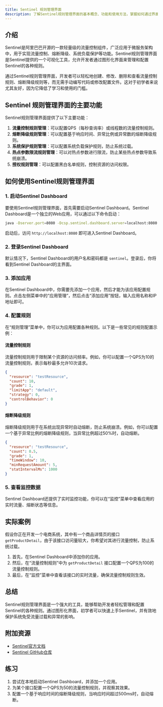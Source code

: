 ```yaml
---
title: Sentinel 规则管理界面
description: 了解Sentinel规则管理界面的基本概念、功能和使用方法，掌握如何通过界面管理Sentinel的流量控制、熔断降级等规则。
---
```


## 介绍

Sentinel是阿里巴巴开源的一款轻量级的流量控制组件，广泛应用于微服务架构中，用于实现流量控制、熔断降级、系统负载保护等功能。Sentinel规则管理界面是Sentinel提供的一个可视化工具，允许开发者通过图形化界面来管理和配置Sentinel的各种规则。

通过Sentinel规则管理界面，开发者可以轻松地创建、修改、删除和查看流量控制规则、熔断降级规则等，而无需手动编写代码或修改配置文件。这对于初学者来说尤其友好，因为它降低了学习和使用的门槛。

## Sentinel 规则管理界面的主要功能

Sentinel规则管理界面提供了以下主要功能：

1. **流量控制规则管理**：可以配置QPS（每秒查询率）或线程数的流量控制规则。
2. **熔断降级规则管理**：可以配置基于响应时间、异常比例或异常数的熔断降级规则。
3. **系统保护规则管理**：可以配置系统负载保护规则，防止系统过载。
4. **热点参数限流规则管理**：可以对热点参数进行限流，防止某些热点参数导致系统崩溃。
5. **授权规则管理**：可以配置黑白名单规则，控制资源的访问权限。

## 如何使用Sentinel规则管理界面

### 1. 启动Sentinel Dashboard

要使用Sentinel规则管理界面，首先需要启动Sentinel Dashboard。Sentinel Dashboard是一个独立的Web应用，可以通过以下命令启动：

```bash
java -Dserver.port=8080 -Dcsp.sentinel.dashboard.server=localhost:8080 -Dproject.name=sentinel-dashboard -jar sentinel-dashboard.jar
```

启动后，访问 `http://localhost:8080` 即可进入Sentinel Dashboard。

### 2. 登录Sentinel Dashboard

默认情况下，Sentinel Dashboard的用户名和密码都是 `sentinel`。登录后，你将看到Sentinel Dashboard的主界面。

### 3. 添加应用

在Sentinel Dashboard中，你需要先添加一个应用，然后才能为该应用配置规则。点击左侧菜单中的“应用管理”，然后点击“添加应用”按钮，输入应用名称和IP地址即可。

### 4. 配置规则

在“规则管理”菜单中，你可以为应用配置各种规则。以下是一些常见的规则配置示例：

#### 流量控制规则

流量控制规则用于限制某个资源的访问频率。例如，你可以配置一个QPS为10的流量控制规则，表示每秒最多允许10次请求。

```json
{
  "resource": "testResource",
  "count": 10,
  "grade": 1,
  "limitApp": "default",
  "strategy": 0,
  "controlBehavior": 0
}
```

#### 熔断降级规则

熔断降级规则用于在系统出现异常时自动熔断，防止系统崩溃。例如，你可以配置一个基于异常比例的熔断降级规则，当异常比例超过50%时，自动熔断。

```json
{
  "resource": "testResource",
  "count": 0.5,
  "grade": 1,
  "timeWindow": 10,
  "minRequestAmount": 5,
  "statIntervalMs": 1000
}
```

### 5. 查看监控数据

Sentinel Dashboard还提供了实时监控功能，你可以在“监控”菜单中查看应用的实时流量、熔断状态等信息。

## 实际案例

假设你正在开发一个电商系统，其中有一个商品详情页的接口 `getProductDetail`，由于该接口访问量较大，你希望对其进行流量控制，防止系统过载。

1. 首先，在Sentinel Dashboard中添加你的应用。
2. 然后，在“流量控制规则”中为 `getProductDetail` 接口配置一个QPS为100的流量控制规则。
3. 最后，在“监控”菜单中查看该接口的实时流量，确保流量控制规则生效。

## 总结

Sentinel规则管理界面是一个强大的工具，能够帮助开发者轻松管理和配置Sentinel的各种规则。通过图形化界面，初学者可以快速上手Sentinel，并有效地保护系统免受流量过载和异常的影响。

## 附加资源

- [Sentinel官方文档](https://sentinelguard.io/zh-cn/docs/introduction.html)
- [Sentinel GitHub仓库](https://github.com/alibaba/Sentinel)

## 练习

1. 尝试在本地启动Sentinel Dashboard，并添加一个应用。
2. 为某个接口配置一个QPS为50的流量控制规则，并观察其效果。
3. 配置一个基于响应时间的熔断降级规则，当响应时间超过500ms时，自动熔断。
